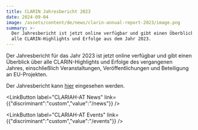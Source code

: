 ```yaml
---
title: CLARIN Jahresbericht 2023
date: 2024-09-04
image: /assets/content/de/news/clarin-annual-report-2023/image.png
summary: >-
  Der Jahresbericht ist jetzt online verfügbar und gibt einen Überblick über
  alle CLARIN-Highlights und Erfolge aus dem Jahr 2023.
---
```

Der Jahresbericht für das Jahr 2023 ist jetzt online verfügbar und gibt einen Überblick über alle CLARIN-Highlights und Erfolge des vergangenen Jahres, einschließlich Veranstaltungen, Veröffentlichungen und Beteiligung an EU-Projekten.

Der Jahresbericht kann [hier](https://www.clarin.eu/sites/default/files/CLARIN_Annual-Report-2023.pdf) eingesehen werden.&#x20;

<LinkButton label="CLARIAH-AT News" link={{"discriminant":"custom","value":"/news"}} />

<LinkButton label="CLARIAH-AT Events" link={{"discriminant":"custom","value":"/events"}} />
